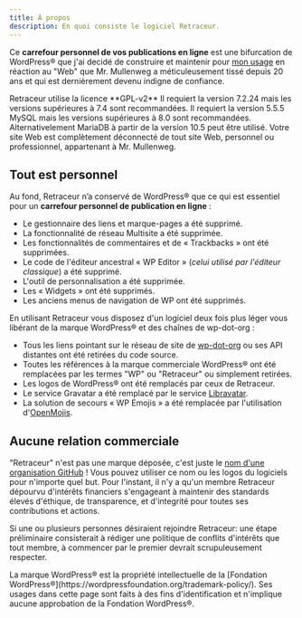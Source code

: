 ```yaml
---
title: À propos
description: En quoi consiste le logiciel Retraceur.
---
```



Ce **carrefour personnel de vos publications en ligne** est une bifurcation de WordPress® que j'ai decidé de construire et maintenir pour [mon usage](https://imathi.eu) en réaction au "Web" que Mr. Mullenweg a méticuleusement tissé depuis 20 ans et qui est dernièrement devenu indigne de confiance.

<CardGrid stagger>
    <Card title="Libre & Open Source" icon="seti:license">
        Retraceur utilise la licence **GPL-v2**
    </Card>
    <Card title="Application PHP" icon="seti:php">
        Il requiert la version 7.2.24 mais les versions supérieures à 7.4 sont recommandées.
    </Card>
    <Card title="Base de données" icon="seti:db">
        Il requiert la version 5.5.5 MySQL mais les versions supérieures à 8.0 sont recommandées. Alternativelement MariaDB à partir de la version 10.5 peut être utilisé.
    </Card>
    <Card title="Libéré du “MullenWeb“" icon="seti:ignored">
        Votre site Web est complètement déconnecté de tout site Web, personnel ou professionnel, appartenant à Mr. Mullenweg.
    </Card>
</CardGrid>

## Tout est personnel

Au fond, Retraceur n’a conservé de WordPress® que ce qui est essentiel pour un **carrefour personnel de publication en ligne** :

- Le gestionnaire des liens et marque-pages a été supprimé.
- La fonctionnalité de réseau Multisite a été supprimée.
- Les fonctionnalités de commentaires et de « Trackbacks » ont été supprimées.
- Le code de l'éditeur ancestral « WP Editor » (_celui utilisé par l'éditeur classique_) a été supprimé.
- L'outil de personnalisation a été supprimée.
- Les « Widgets » ont été supprimés.
- Les anciens menus de navigation de WP ont été supprimés.

En utilisant Retraceur vous disposez d'un logiciel deux fois plus léger vous libérant de la marque WordPress® et des chaînes de wp-dot-org :

- Tous les liens pointant sur le réseau de site de [wp-dot-org](https://w.org) ou ses API distantes ont été retirées du code source.
- Toutes les références à la marque commerciale WordPress® ont été remplacées par les termes "WP" ou "Retraceur" ou simplement retirées.
- Les logos de WordPress® ont été remplacés par ceux de Retraceur.
- Le service Gravatar a été remplacé par le service [Libravatar](https://www.libravatar.org/).
- La solution de secours « WP Emojis » a été remplacée par l'utilisation d'[OpenMojis](https://openmoji.org/).

## Aucune relation commerciale

"Retraceur" n'est pas une marque déposée, c'est juste le [nom d'une organisation GitHub](https://github.com/retraceur) ! Vous pouvez utiliser ce nom ou les logos du logiciels pour n'importe quel but. Pour l'instant, il n'y a qu'un membre Retraceur dépourvu d'intérêts financiers s'engageant à maintenir des standards élevés d'éthique, de transparence, et d'integrité pour toutes ses contributions et actions.

Si une ou plusieurs personnes désiraient rejoindre Retraceur: une étape préliminaire consisterait à rédiger une politique de conflits d'intérêts que tout membre, à commencer par le premier devrait scrupuleusement respecter.

<Aside>La marque WordPress® est la propriété intellectuelle de la [Fondation WordPress®](https://wordpressfoundation.org/trademark-policy/). Ses usages dans cette page sont faits à des fins d'identification et n'implique aucune approbation de la Fondation WordPress®.</Aside>